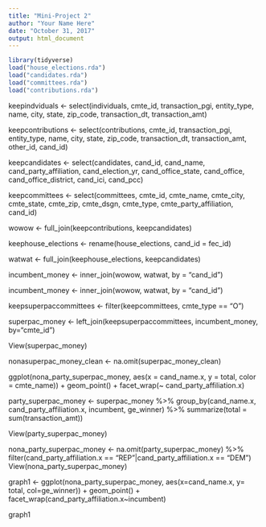 ```yaml
---
title: "Mini-Project 2"
author: "Your Name Here"
date: "October 31, 2017"
output: html_document
---
```


```r
library(tidyverse)
load("house_elections.rda")
load("candidates.rda")
load("committees.rda")
load("contributions.rda")
```

keepindviduals <- select(individuals, cmte_id, transaction_pgi, entity_type, name, city, state, zip_code, transaction_dt, transaction_amt) 

keepcontributions <- select(contributions, cmte_id, transaction_pgi, entity_type, name, city, state, zip_code, transaction_dt, transaction_amt, other_id, cand_id)

keepcandidates <- select(candidates, cand_id, cand_name, cand_party_affiliation, cand_election_yr, cand_office_state, cand_office, cand_office_district, cand_ici, cand_pcc)

keepcommittees <- select(committees, cmte_id, cmte_name, cmte_city, cmte_state, cmte_zip, cmte_dsgn, cmte_type, cmte_party_affiliation, cand_id)

wowow <- full_join(keepcontributions, keepcandidates)

keephouse_elections <- rename(house_elections, cand_id = fec_id)

watwat <- full_join(keephouse_elections, keepcandidates)

incumbent_money <- inner_join(wowow, watwat, by = "cand_id")


incumbent_money <- inner_join(wowow, watwat, by = "cand_id")

keepsuperpaccommittees <- filter(keepcommittees, cmte_type == "O")

superpac_money <- left_join(keepsuperpaccommittees, incumbent_money, by="cmte_id")

View(superpac_money)


nonasuperpac_money_clean <- na.omit(superpac_money_clean)

ggplot(nona_party_superpac_money, aes(x = cand_name.x, y = total, color = cmte_name)) + 
  geom_point() +
  facet_wrap(~ cand_party_affiliation.x)

  
party_superpac_money <- superpac_money %>%
group_by(cand_name.x, cand_party_affiliation.x, incumbent, ge_winner) %>%
summarize(total = sum(transaction_amt))

View(party_superpac_money)

nona_party_superpac_money <- na.omit(party_superpac_money) %>%
filter(cand_party_affiliation.x == "REP"|cand_party_affiliation.x == "DEM")
View(nona_party_superpac_money)





graph1 <- ggplot(nona_party_superpac_money, aes(x=cand_name.x, y= total, col=ge_winner)) +
geom_point() +
facet_wrap(cand_party_affiliation.x~incumbent)

graph1